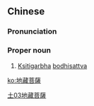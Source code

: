 {{also|地藏菩萨}}
==Chinese==
{{zh-forms|s=地藏菩萨|type=22}}

===Pronunciation===
{{zh-pron
|m=Dìzàng púsà
|cat=pn
}}

===Proper noun===
{{zh-proper noun}}

# [[w:Ksitigarbha|Ksitigarbha]] [[bodhisattva]]

[[Category:zh:Buddhism|土03地藏菩薩]]

[[ko:地藏菩薩]]
